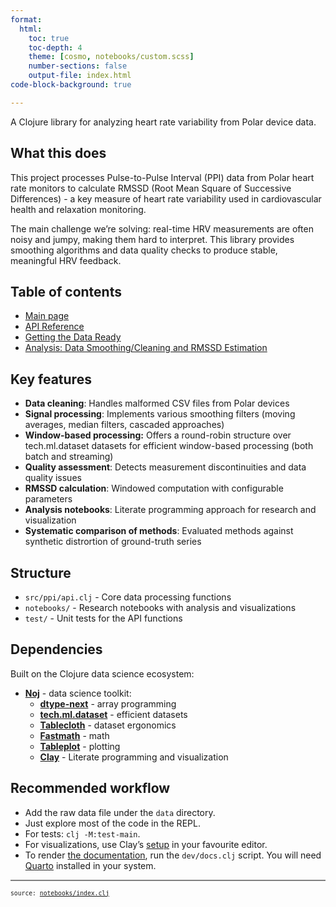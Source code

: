 ```yaml
---
format:
  html:
    toc: true
    toc-depth: 4
    theme: [cosmo, notebooks/custom.scss]
    number-sections: false
    output-file: index.html
code-block-background: true

---
```

<style></style><style>.printedClojure .sourceCode {
  background-color: transparent;
  border-style: none;
}
</style><style>.clay-limit-image-width .clay-image {max-width: 100%}
.clay-side-by-side .sourceCode {margin: 0}
.clay-side-by-side {margin: 1em 0}
</style>
<script src="index_files/md-default0.js" type="text/javascript"></script><script src="index_files/md-default1.js" type="text/javascript"></script>
A Clojure library for analyzing heart rate variability from Polar device data.

## What this does

This project processes Pulse-to-Pulse Interval (PPI) data from Polar heart rate monitors to calculate RMSSD (Root Mean Square of Successive Differences) - a key measure of heart rate variability used in cardiovascular health and relaxation monitoring.

The main challenge we're solving: real-time HRV measurements are often noisy and jumpy, making them hard to interpret. This library provides smoothing algorithms and data quality checks to produce stable, meaningful HRV feedback.

## Table of contents

* [Main page](https://daslu.github.io/ppi-rmssd/)
* [API Reference](https://daslu.github.io/ppi-rmssd/ppi_docs.api_reference.html)
* [Getting the Data Ready](https://daslu.github.io/ppi-rmssd/ppi_docs.preparations.html)
* [Analysis: Data Smoothing/Cleaning and RMSSD Estimation](https://daslu.github.io/ppi-rmssd/ppi_docs.analysis.html)

## Key features

- **Data cleaning**: Handles malformed CSV files from Polar devices
- **Signal processing**: Implements various smoothing filters (moving averages, median filters, cascaded approaches)
- **Window-based processing:** Offers a round-robin structure over tech.ml.dataset datasets for efficient window-based processing (both batch and streaming)
- **Quality assessment**: Detects measurement discontinuities and data quality issues
- **RMSSD calculation**: Windowed computation with configurable parameters
- **Analysis notebooks**: Literate programming approach for research and visualization
- **Systematic comparison of methods**: Evaluated methods against synthetic distrortion of ground-truth series

## Structure

- `src/ppi/api.clj` - Core data processing functions
- `notebooks/` - Research notebooks with analysis and visualizations
- `test/` - Unit tests for the API functions

## Dependencies

Built on the Clojure data science ecosystem:

- [**Noj**](https://scicloj.github.io/noj/) - data science toolkit:
  - [**dtype-next**](https://cnuernber.github.io/dtype-next/) - array programming
  - [**tech.ml.dataset**](https://techascent.github.io/tech.ml.dataset/) - efficient datasets
  - [**Tablecloth**](https://scicloj.github.io/tablecloth/) - dataset ergonomics
  - [**Fastmath**](https://generateme.github.io/fastmath/clay/) - math
  - [**Tableplot**](https://scicloj.github.io/tableplot/) - plotting
  - [**Clay**](https://scicloj.github.io/clay/) - Literate programming and visualization

## Recommended workflow

* Add the raw data file under the `data` directory.
* Just explore most of the code in the REPL.
* For tests: `clj -M:test-main`.
* For visualizations, use Clay's [setup](integration) in your favourite editor.
* To render [the documentation](https://daslu.github.io/ppi-rmssd/), run the `dev/docs.clj` script. You will need [Quarto](https://quarto.org/) installed in your system.


```{=html}
<div style="background-color:grey;height:2px;width:100%;"></div>
```



```{=html}
<div><pre><small><small>source: <a href="https://github.com/daslu/ppi-rmssd/blob/main/notebooks/index.clj">notebooks/index.clj</a></small></small></pre></div>
```
